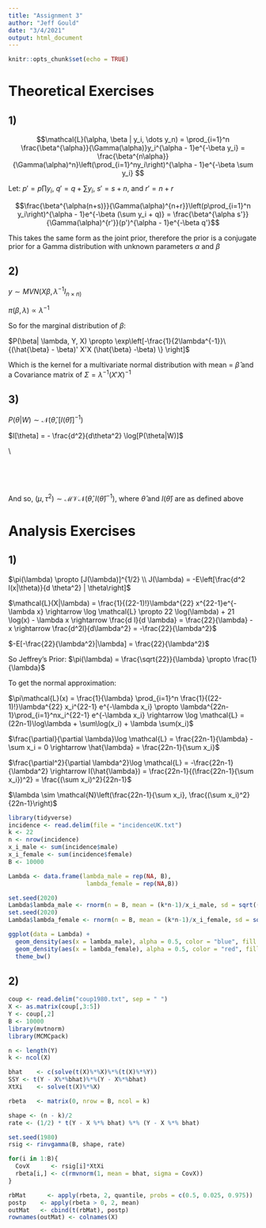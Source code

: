 ```yaml
---
title: "Assignment 3"
author: "Jeff Gould"
date: "3/4/2021"
output: html_document
---
```


```r
knitr::opts_chunk$set(echo = TRUE)
```

# Theoretical Exercises

## 1)

\begin{align*}
Y_i \stackrel{iid}{\sim} Gamma(\alpha,  \beta) \\
P(\alpha, \beta) \propto \frac{\beta^{\alpha s}}{\Gamma(\alpha)^r}p^{\alpha -1}e^{-\beta q}
\end{align*}

$$\mathcal{L}(\alpha, \beta | y_i, \dots y_n) = \prod_{i=1}^n \frac{\beta^{\alpha}}{\Gamma(\alpha)}y_i^{\alpha - 1}e^{-\beta y_i} = \frac{\beta^{n\alpha}}{\Gamma(\alpha)^n}\left(\prod_{i=1}^ny_i\right)^{\alpha - 1}e^{-\beta \sum y_i}
$$

\begin{align*}
\mathcal{L}(y | \alpha, \beta)p(\alpha,  \beta)  \propto \left(\frac{\beta^{n\alpha}}{\Gamma(\alpha)^n}\left(\prod_{i=1}^ny_i\right)^{\alpha - 1}e^{-\beta \sum y_i}  \right) \left(\frac{\beta^{\alpha s}}{\Gamma(\alpha)^r}p^{\alpha -1}e^{-\beta q} \right) = \\ \frac{\beta^{\alpha(n+s)}}{\Gamma(\alpha)^{n+r}}\left(p\prod_{i=1}^n y_i\right)^{\alpha -  1}e^{-\beta (\sum y_i + q)}
\end{align*}

Let: $p' = p\prod y_i$, $q' = q + \sum y_i$, $s' = s+n$, and $r' = n+r$


$$\frac{\beta^{\alpha(n+s)}}{\Gamma(\alpha)^{n+r}}\left(p\prod_{i=1}^n y_i\right)^{\alpha -  1}e^{-\beta (\sum y_i + q)} = \frac{\beta^{\alpha s'}}{\Gamma(\alpha)^{r'}}(p')^{\alpha - 1}e^{-\beta q'}$$

This takes the same form as the joint prior, therefore the prior is a conjugate prior for a Gamma distribution with unknown parameters $\alpha$ and $\beta$





## 2)

$y \sim MVN(X\beta, \lambda^{-1}I_{n\times n)}$

$\pi(\beta, \lambda) \propto \lambda^{-1}$

\begin{align*}
\begin{split}
\mathcal{L}(Y | X, \beta, \lambda^{-1}) &\propto |\lambda^{-1} I_{n \times n}|^{-1/2} \exp\left[  -\frac{1}{2} (Y - X\beta)'(\lambda^[-1]I)^{-1}(Y - X\beta) \right] \\
&= \lambda^{n/2} \exp \left[-\frac{\lambda}{2}(Y - X \beta)'(Y - X\beta) \right]
\end{split}
\end{align*}

\begin{align*}
\begin{split}
P(\beta, \lambda)  &\propto  \pi(\beta, \lambda)\mathcal{L}(Y | X, \beta, \lambda^{-1}) \\ 
& \propto (\lambda^{-1})\lambda^{n/2}\exp\left[-\frac{\lambda}{2}(Y - X\beta)'(Y - X\beta) \right] \\
&= (\lambda)^{n/2 -1} \exp\left[-\frac{\lambda}{2}(Y - X\beta)'(Y - X\beta) \right] \\ 
&= (\lambda)^{n/2 -1} \exp \left[-\frac{\lambda}{2}\{(Y - X \hat{\beta})' ( Y - X \hat{\beta}) + (\hat{\beta} - \beta)' X'X (\hat{\beta} -\beta)\} \right] \\
&=(\lambda)^{n/2 -1} \exp \left[-\frac{\lambda}{2}\{(Y - X \hat{\beta})' ( Y - X \hat{\beta}) \}\right] \exp\left[-\frac{\lambda}{2}\{(\hat{\beta} - \beta)' X'X (\hat{\beta} -\beta) \} \right]
\end{split}
\end{align*}


So for the marginal distribution of $\beta$:

$P(\beta|  \lambda, Y, X) \propto \exp\left[-\frac{1}{2\lambda^{-1}}\{(\hat{\beta} - \beta)' X'X (\hat{\beta} -\beta) \} \right]$

Which is the kernel for a multivariate normal distribution with mean = $\hat{\beta}$ and a Covariance matrix of $\Sigma = \lambda^{-1}(X'X)^{-1}$









## 3) 

$P(\theta | W) \sim \mathcal{N}(\hat{\theta}, [I(\hat{\theta})]^{-1})$

$I[\theta] = - \frac{d^2}{d\theta^2} \log[P(\theta|W)]$

\begin{align*}
\begin{split}
P(\theta|W) &\propto \pi(\theta)\mathcal{L}(W|\theta) \\ 
&\propto  (\tau^2)^{-1}\prod_{i=1}^n \frac{1}{\sqrt{2\pi\tau^2}}\exp[-\frac{1}{2}\frac{(w_i - \mu)^2}{\tau^2}] \\ 
&\propto (\tau^2)^{-(n/2 + 1)}\exp\left[-\frac{1}{2\tau^2}\sum(w_i - \mu)^2 \right]
\end{split}
\end{align*}

\begin{align*}
\begin{split}
\log P(\theta|W) &= -(n/2 + 1)\log(\tau^2) - \frac{1}{2 \tau^2}\sum(w_i - \mu)^2 \\
\frac{\partial}{\partial \mu}\log P &= \frac{1}{\tau^2}\sum(w_i - \mu) = 0 \rightarrow \\ 
\sum(w_i - \mu) &= 0 \rightarrow \\  
\hat{\mu} &= \frac{1}{n} \sum w_i = \bar{w} \\
\\
\frac{\partial^2}{\partial \mu^2}\log P &=\frac{\partial}{\partial \mu}\frac{1}{\tau^2}\sum(w_i - \mu) =\frac{-n}{\tau^2} \\
\\
\frac{\partial}{\partial \tau^2}\log P &=\frac{-(n/2 +1)}{\tau^2} + \frac{1}{2(\tau^2)^2\sum(w_i - \mu)^2} = 0 \rightarrow \\ \frac{1}{2(\tau^2)^2}\sum(w_i - \bar{w})^2 &= \frac{(n/2 + 1)}{\tau^2} \rightarrow \frac{1}{2}\sum(w_i - \bar{w})^2 = \tau^2(n/2 + 1) \rightarrow \\ 
\hat{\tau}^2 &= \frac{1}{n+2} \sum(w_i - \bar{w})^2 \\
\\
\frac{\partial^2}{\partial (\tau^2)^2}\log P &=\frac{\partial^2}{\partial (\tau^2)}\left[\frac{-(n/2 +1)}{\tau^2} + \frac{1}{2(\tau^2)^2\sum(w_i - \mu)^2}\right] \\ 
&= \frac{(n/2 +1)}{(\tau^2)^2} - (\tau^2)^{-3}\sum(w_i-\mu)^2 \\
\\
\\
\frac{\partial^2}{\partial \mu \partial (\tau^2)} \log P &= \frac{\partial}{\partial \tau^2}\left[ \frac{1}{\tau^2}\sum(w_i - \mu) \right]  \\
&= -(\tau^2)^{-2}\sum(w_i - \mu)
\end{split}
\end{align*}



\begin{align*}
\begin{split}
I &= - \left[\begin{array}{ll}
\frac{\partial^2}{\partial \mu^2} & \frac{\partial^2}{\partial \mu \partial \tau^2} \\
\frac{\partial^2}{\partial \mu \partial \tau^2} & \frac{\partial^2}{\partial(\tau^2)^2} 
\end{array} \right] \\
&= -\left[\begin{array}{ll} 
\frac{-n}{\tau^2} & -(\tau^2)^{-2}\sum(w_i - \mu) \\
-(\tau^2)^{-2}\sum(w_i - \mu) & \frac{(n/2 +1)}{(\tau^2)^2} - (\tau^2)^{-3}\sum(w_i-\mu)^2
\end{array}\right] \\
&= \left[\begin{array}{ll} 
\frac{n}{\tau^2} & (\tau^2)^{-2}\sum(w_i - \mu) \\
(\tau^2)^{-2}\sum(w_i - \mu) & -\frac{(n/2 +1)}{(\tau^2)^2} + (\tau^2)^{-3}\sum(w_i-\mu)^2
\end{array}\right]
\end{split}
\end{align*}

\\

\

\

\begin{align*}
\begin{split}
I(\theta)|_{\theta = \hat{\theta}} = \left[ 
\begin{array}{ll}
\frac{n}{n+2}\sum(w_i - \bar{w})^2 &  (\frac{\sum(w_i - \bar{w})^2}{n+2})^{-2}\sum(w_i - \bar{w}) \\
(\frac{\sum(w_i - \bar{w})^2}{n+2})^{-2}\sum(w_i - \bar{w}) & -\frac{n/2  +1}{(\frac{1}{n+2}\sum (w_i - \bar{w})^2)^2} + (\frac{\sum (w_i - \bar{w})^2}{n+2})^{-3}\sum(w_i - \bar{w})^2
\end{array}
\right]
\end{split}
\end{align*}


And so, $(\mu, \tau^2) \sim \mathcal{MVN}(\hat{\theta}, I(\hat{\theta})^{-1})$, where $\hat{\theta}$ and $I(\hat{\theta})$ are as defined above



# Analysis Exercises

## 1)

\begin{align*}
f_X(x|\lambda, k) &= \frac{1}{(k-1)!}\lambda^k x^{k-1}e^{-\lambda x}
f_X(x|\lambda, k=22) &= \frac{1}{(22-1)!}\lambda^{22} x^{22-1}e^{-\lambda x}
\end{align*}


$\pi(\lambda) \propto [J(\lambda)]^{1/2} \\ J(\lambda) = -E\left[\frac{d^2 l(x|\theta)}{d \theta^2} | \theta\right]$

$\mathcal{L}(X|\lambda) = \frac{1}{(22-1)!}\lambda^{22} x^{22-1}e^{-\lambda x} \rightarrow \log \mathcal{L} \propto 22 \log(\lambda) + 21 \log(x) - \lambda x \rightarrow \frac{d l}{d \lambda} = \frac{22}{\lambda} - x \rightarrow \frac{d^2l}{d\lambda^2} = -\frac{22}{\lambda^2}$

$-E[-\frac{22}{\lambda^2}|\lambda] = \frac{22}{\lambda^2}$

So Jeffrey's Prior: $\pi(\lambda) = \frac{\sqrt{22}}{\lambda} \propto \frac{1}{\lambda}$


To get the normal approximation:

$\pi\mathcal{L}(x) = \frac{1}{\lambda} \prod_{i=1}^n \frac{1}{(22-1)!}\lambda^{22} x_i^{22-1} e^{-\lambda x_i} \propto \lambda^{22n-1}\prod_{i=1}^nx_i^{22-1} e^{-\lambda x_i} \rightarrow \log \mathcal{L} = (22n-1)\log\lambda + \sum\log(x_i) + \lambda \sum(x_i)$

$\frac{\partial}{\partial \lambda}\log \mathcal{L} = \frac{22n-1}{\lambda} - \sum x_i = 0 \rightarrow \hat{\lambda} = \frac{22n-1}{\sum x_i}$



$\frac{\partial^2}{\partial \lambda^2}\log \mathcal{L} = -\frac{22n-1}{\lambda^2} \rightarrow  I(\hat{\lambda}) = \frac{22n-1}{(\frac{22n-1}{\sum x_i})^2} = \frac{(\sum x_i)^2}{22n-1}$

$\lambda \sim \mathcal{N}\left(\frac{22n-1}{\sum x_i}, \frac{(\sum x_i)^2}{22n-1}\right)$





```r
library(tidyverse)
incidence <- read.delim(file = "incidenceUK.txt")
k <- 22
n <- nrow(incidence)
x_i_male <- sum(incidence$male)
x_i_female <- sum(incidence$female)
B <- 10000

Lambda <- data.frame(lambda_male = rep(NA, B),
                      lambda_female = rep(NA,B))

set.seed(2020)
Lambda$lambda_male <- rnorm(n = B, mean = (k*n-1)/x_i_male, sd = sqrt((x_i_male)^2 / (k * n - 1)))
set.seed(2020)
Lambda$lambda_female <- rnorm(n = B, mean = (k*n-1)/x_i_female, sd = sqrt((x_i_female)^2 / (k * n - 1)))

ggplot(data = Lambda) +
  geom_density(aes(x = lambda_male), alpha = 0.5, color = "blue", fill = "blue") +
  geom_density(aes(x = lambda_female), alpha = 0.5, color = "red", fill = "red")  +
  theme_bw()


```




## 2)


```r
coup <- read.delim("coup1980.txt", sep = " ")
X <- as.matrix(coup[,3:5])
Y <- coup[,2]
B <- 10000
library(mvtnorm)
library(MCMCpack)

n <- length(Y)
k <- ncol(X)

bhat	<- c(solve(t(X)%*%X)%*%(t(X)%*%Y))
SSY	<- t(Y - X%*%bhat)%*%(Y - X%*%bhat)
XtXi	<- solve(t(X)%*%X)

rbeta	<- matrix(0, nrow = B, ncol = k)

shape <- (n - k)/2
rate <- (1/2) * t(Y - X %*% bhat) %*% (Y - X %*% bhat)

set.seed(1980)
rsig <- rinvgamma(B, shape, rate)

for(i in 1:B){
  CovX		<- rsig[i]*XtXi
  rbeta[i,]	<- c(rmvnorm(1, mean = bhat, sigma = CovX))
}

rbMat	   <- apply(rbeta, 2, quantile, probs = c(0.5, 0.025, 0.975))
postp    <- apply(rbeta > 0, 2, mean)
outMat   <- cbind(t(rbMat), postp)
rownames(outMat) <- colnames(X)

```




